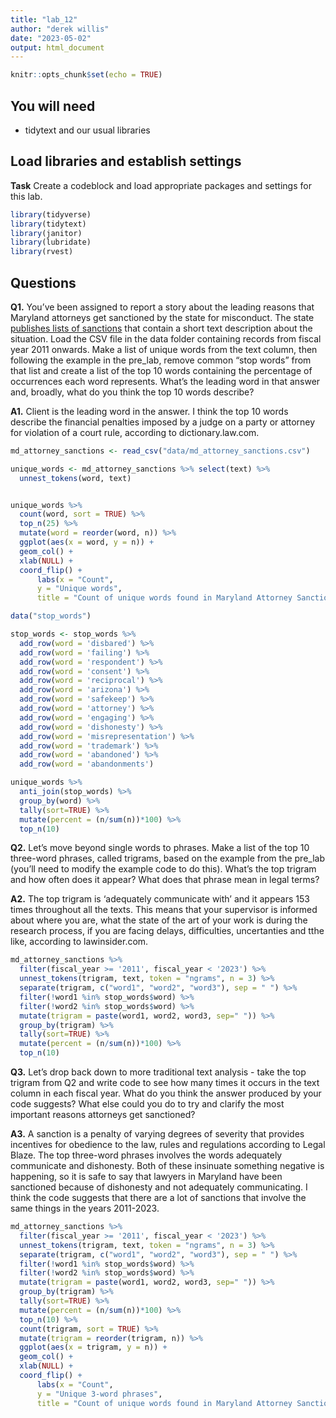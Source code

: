 ```yaml
---
title: "lab_12"
author: "derek willis"
date: "2023-05-02"
output: html_document
---
```


```r
knitr::opts_chunk$set(echo = TRUE)
```

## You will need

* tidytext and our usual libraries

## Load libraries and establish settings

**Task** Create a codeblock and load appropriate packages and settings for this lab.
```r
library(tidyverse)
library(tidytext)
library(janitor)
library(lubridate)
library(rvest)
```

## Questions

**Q1.** You've been assigned to report a story about the leading reasons that Maryland attorneys get sanctioned by the state for misconduct. The state [publishes lists of sanctions](https://www.courts.state.md.us/attygrievance/sanctions) that contain a short text description about the situation. Load the CSV file in the data folder containing records from fiscal year 2011 onwards. Make a list of unique words from the text column, then following the example in the pre_lab, remove common "stop words" from that list and create a list of the top 10 words containing the percentage of occurrences each word represents. What's the leading word in that answer and, broadly, what do you think the top 10 words describe?

**A1.** Client is the leading word in the answer. I think the top 10 words describe the financial penalties imposed by a judge on a party or attorney for violation of a court rule, according to dictionary.law.com. 

```r
md_attorney_sanctions <- read_csv("data/md_attorney_sanctions.csv")

unique_words <- md_attorney_sanctions %>% select(text) %>% 
  unnest_tokens(word, text)


unique_words %>%
  count(word, sort = TRUE) %>%
  top_n(25) %>%
  mutate(word = reorder(word, n)) %>%
  ggplot(aes(x = word, y = n)) +
  geom_col() +
  xlab(NULL) +
  coord_flip() +
      labs(x = "Count",
      y = "Unique words",
      title = "Count of unique words found in Maryland Attorney Sanctions and Actions")

data("stop_words")

stop_words <- stop_words %>% 
  add_row(word = 'disbared') %>%
  add_row(word = 'failing') %>%
  add_row(word = 'respondent') %>% 
  add_row(word = 'consent') %>% 
  add_row(word = 'reciprocal') %>% 
  add_row(word = 'arizona') %>%
  add_row(word = 'safekeep') %>%
  add_row(word = 'attorney') %>%
  add_row(word = 'engaging') %>% 
  add_row(word = 'dishonesty') %>% 
  add_row(word = 'misrepresentation') %>% 
  add_row(word = 'trademark') %>% 
  add_row(word = 'abandoned') %>% 
  add_row(word = 'abandonments')

unique_words %>%
  anti_join(stop_words) %>%
  group_by(word) %>%
  tally(sort=TRUE) %>%
  mutate(percent = (n/sum(n))*100) %>%
  top_n(10)
```

**Q2.** Let's move beyond single words to phrases. Make a list of the top 10 three-word phrases, called trigrams, based on the example from the pre_lab (you'll need to modify the example code to do this). What's the top trigram and how often does it appear? What does that phrase mean in legal terms?

**A2.** The top trigram is 'adequately communicate with' and it appears 153 times throughout all the texts. This means that your supervisor is informed about where you are, what the state of the art of your work is during the research process, if you are facing delays, difficulties, uncertanties and tthe like, according to lawinsider.com.

```r
md_attorney_sanctions %>% 
  filter(fiscal_year >= '2011', fiscal_year < '2023') %>%
  unnest_tokens(trigram, text, token = "ngrams", n = 3) %>%
  separate(trigram, c("word1", "word2", "word3"), sep = " ") %>%
  filter(!word1 %in% stop_words$word) %>%
  filter(!word2 %in% stop_words$word) %>%
  mutate(trigram = paste(word1, word2, word3, sep=" ")) %>%
  group_by(trigram) %>%
  tally(sort=TRUE) %>%
  mutate(percent = (n/sum(n))*100) %>%
  top_n(10)
```

**Q3.** Let's drop back down to more traditional text analysis - take the top trigram from Q2 and write code to see how many times it occurs in the text column in each fiscal year. What do you think the answer produced by your code suggests? What else could you do to try and clarify the most important reasons attorneys get sanctioned?

**A3.** A sanction is a penalty of varying degrees of severity that provides incentives for obedience to the law, rules and regulations according to Legal Blaze. The top three-word phrases involves the words adequately communicate and dishonesty. Both of these insinuate something negative is happening, so it is safe to say that lawyers in Maryland have been sanctioned because of dishonesty and not adequately communicating. I think the code suggests that there are a lot of sanctions that involve the same things in the years 2011-2023.   

```r
md_attorney_sanctions %>%
  filter(fiscal_year >= '2011', fiscal_year < '2023') %>%
  unnest_tokens(trigram, text, token = "ngrams", n = 3) %>%
  separate(trigram, c("word1", "word2", "word3"), sep = " ") %>%
  filter(!word1 %in% stop_words$word) %>%
  filter(!word2 %in% stop_words$word) %>%
  mutate(trigram = paste(word1, word2, word3, sep=" ")) %>%
  group_by(trigram) %>%
  tally(sort=TRUE) %>%
  mutate(percent = (n/sum(n))*100) %>%
  top_n(10) %>% 
  count(trigram, sort = TRUE) %>%
  mutate(trigram = reorder(trigram, n)) %>%
  ggplot(aes(x = trigram, y = n)) +
  geom_col() +
  xlab(NULL) +
  coord_flip() +
      labs(x = "Count",
      y = "Unique 3-word phrases",
      title = "Count of unique words found in Maryland Attorney Sanctions and Actions")
```
